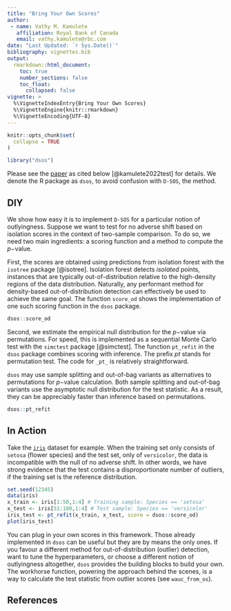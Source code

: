 ```yaml
---
title: "Bring Your Own Scores"
author:
 - name: Vathy M. Kamulete
   affiliation: Royal Bank of Canada
   email: vathy.kamulete@rbc.com
date: "Last Updated: `r Sys.Date()`"
bibliography: vignettes.bib
output:
  rmarkdown::html_document:
    toc: true
    number_sections: false
    toc_float:
      collapsed: false
vignette: >
  %\VignetteIndexEntry{Bring Your Own Scores}
  %\VignetteEngine{knitr::rmarkdown}
  %\VignetteEncoding{UTF-8}
---
```


```r
knitr::opts_chunk$set(
  collapse = TRUE
)

library("dsos")
```

Please see the [paper](https://openreview.net/forum?id=S5UG2BLi9xc)
as cited below [@kamulete2022test] for details.
We denote the R package as `dsos`, to avoid confusion with `D-SOS`, the method.

## DIY

We show how easy it is to implement `D-SOS` for a particular notion of
outlyingness. Suppose we want to test for no adverse shift based on isolation
scores in the context of two-sample comparison. To do so, we need
two main ingredients: a scoring function and a method to compute the $p-$value.

First, the scores are obtained using predictions from isolation forest with the
`isotree` package [@isotree]. Isolation forest detects _isolated_ points,
instances that are typically out-of-distribution relative to the high-density
regions of the data distribution. Naturally, any performant method for
density-based out-of-distribution detection can effectively be used to achieve
the same goal. The function `score_od` shows the implementation of one
such scoring function in the `dsos` package.

```r
dsos::score_od
```

Second, we estimate the empirical null distribution for the $p-$value via
permutations. For speed, this is implemented as a sequential Monte Carlo
test with the `simctest` package [@simctest]. The function `pt_refit` in the
`dsos` package combines scoring with inference. The prefix _pt_ stands for
permutation test. The code for `_pt_` is relatively straightforward.

`dsos` may use sample splitting and out-of-bag variants as alternatives to
permutations for $p-$value calculation. Both sample splitting and out-of-bag
variants use the asymptotic null distribution for the test statistic. As a
result, they can be appreciably faster than inference based on permutations.

```r
dsos::pt_refit
```

## In Action

Take the [`iris`](https://en.wikipedia.org/wiki/Iris_flower_data_set) dataset
for example. When the training set only consists of `setosa` (flower species)
and the test set, only of `versicolor`, the data is incompatible with the null
of no adverse shift. In other words, we have strong evidence that the test
contains a disproportionate number of outliers, if the training set is the
reference distribution.

```r
set.seed(12345)
data(iris)
x_train <- iris[1:50,1:4] # Training sample: Species == 'setosa'
x_test <- iris[51:100,1:4] # Test sample: Species == 'versicolor'
iris_test <- pt_refit(x_train, x_test, score = dsos::score_od)
plot(iris_test)
```

You can plug in your own scores in this framework. Those already implemented
in `dsos` can be useful but they are by means the only ones. If you favour a
different method for out-of-distribution (outlier) detection, want to tune
the hyperparameters, or choose a different notion of outlyingness altogether,
`dsos` provides the building blocks to build your own. The workhorse function,
powering the approach behind the scenes, is a way to calculate the test
statistic from outlier scores (see `wauc_from_os`).

## References
